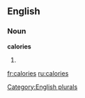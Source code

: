 
==English==

===Noun===
'''calories'''

# {{plural of|[[calorie]]}}

[[Category:English plurals]]

[[fr:calories]]
[[ru:calories]]